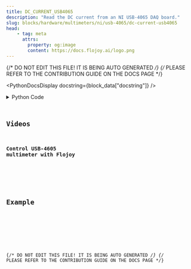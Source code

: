 ```yaml
---
title: DC_CURRENT_USB4065
description: "Read the DC current from an NI USB-4065 DAQ board."
slug: blocks/hardware/multimeters/ni/usb-4065/dc-current-usb4065
head:
    - tag: meta
      attrs:
        property: og:image
        content: https://docs.flojoy.ai/logo.png
---
```


{/* DO NOT EDIT THIS FILE! IT IS BEING AUTO GENERATED */}
{/* PLEASE REFER TO THE CONTRIBUTION GUIDE ON THE DOCS PAGE */}


<PythonDocsDisplay docstring={block_data["docstring"]} />
<details>
<summary>Python Code</summary>



<Code code={pythonCode} lang="py" wrap theme="dracula" />

[Find this Flojoy Block on GitHub](https://github.com/flojoy-ai/blocks/blob/main/blocks/HARDWARE/MULTIMETERS/NI/USB_4065/DC_CURRENT_USB4065/DC_CURRENT_USB4065.py)

</details>

## Videos


### Control USB-4605 multimeter with Flojoy

<div className="not-content">
<YouTube id="https://www.youtube.com/watch?v=FPSkvCFjKR4" />
</div>

## Example


<GetHelpWidget />


<AppDisplay app={app} blockName="DC_CURRENT_USB4065" client:visible />


<Example />

{/* DO NOT EDIT THIS FILE! IT IS BEING AUTO GENERATED */}
{/* PLEASE REFER TO THE CONTRIBUTION GUIDE ON THE DOCS PAGE */}

